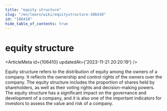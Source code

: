 ```yaml
---
title: "equity structure"
slug: "/en/learn/wiki/equitystructure-106410"
id: "106410"
hide_table_of_contents: true
---
```



# equity structure

<ArticleMeta id={106410} updatedAt={'2023-11-21 20:20:19'} />
<div className='border-solid border-b border-t-0 my-4 border-[var(--ifm-color-gray-300)]' />

Equity structure refers to the distribution of equity among the owners of a company. It reflects the ownership and control rights of the owners over the company. The equity structure includes the proportion of shares held by shareholders, as well as their voting rights and decision-making powers. The equity structure has a significant impact on the governance and development of a company, and it is also one of the important indicators for investors to assess the value and risk of a company.

